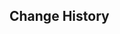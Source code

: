 {{Repertoire of Myriad Melodies Score
|name        = Viajadora's Verse
|image       = Repertoire of Myriad Melodies Cover 70.png
|album       = Natlan: Land of Tleyaoyotl
|order       = 10
|region      = Natlan
|character   = Chasca
|soundtrack  = Viajadora's Verse
|bpm         = 141
|duration    = 2m 27s
|level_1     = Normal
|stars_1     = 2
|reward_1    = Repertoire Coins*20
|notes_1     = 176
|level_2     = Hard
|stars_2     = 4
|reward_2    = Repertoire Coins*40
|notes_2     = 320
|level_3     = Pro
|stars_3     = 5
|reward_3    = Repertoire Coins*60
|notes_3     = 331
|level_4     = Legendary
|stars_4     = 8
|notes_4     = 482
}}

==Change History==
{{Change History|5.5}}